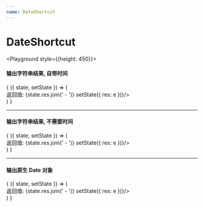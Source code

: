 ```yaml
---
name: DateShortcut
---
```



# DateShortcut

<PropsTable of={DateShortcut} />

<Playground style={{height: 450}}>
  <h4>输出字符串结果, 自带时间</h4>
  <State initial={{ res: [] }}>
    {
      ({ state, setState }) => (
        <div>
          返回值: {state.res.join(' - ')}
          <DateShortcut style={{width: 300}}
            outputAsString={true}
            onClick={e => setState({
              res: e
            })}/>
        </div>
      )
    }
  </State>
  <hr/>
  <h4>输出字符串结果, 不需要时间</h4>
  <State initial={{ res: [] }}>
    {
      ({ state, setState }) => (
        <div>
          返回值: {state.res.join(' - ')}
          <DateShortcut style={{width: 300}}
            outputAsString={true}
            needTime={false}
            onClick={e => setState({
              res: e
            })}/>
        </div>
      )
    }
  </State>
  <hr/>
  <h4>输出原生 Date 对象</h4>
  <State initial={{ res: [] }}>
    {
      ({ state, setState }) => (
        <div>
          返回值: {state.res.join(' - ')}
          <DateShortcut style={{width: 300}}
            onClick={e => setState({
              res: e
            })}/>
        </div>
      )
    }
  </State>
</Playground>
